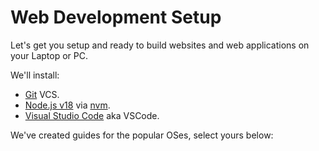 
# Web Development Setup

Let's get you setup and ready to build websites and web applications on your
Laptop or PC.

We'll install:

- [Git](https://git-scm.com/) VCS.
- [Node.js v18](https://nodejs.org/) via [nvm](https://github.com/nvm-sh/nvm).
- [Visual Studio Code](https://code.visualstudio.com/) aka VSCode.

We've created guides for the popular OSes, select yours below:

<Cards num="1">
  <Card title="Windows 10 & 11" arrow="true" href="/web-development/windows" />
  <Card title="Ubuntu" arrow="true" href="/web-development/ubuntu" />
  <Card title="Mac OS" arrow="true" href="/web-development/macos" />
</Cards>
